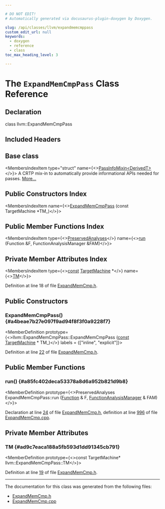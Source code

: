 ```yaml
---

# DO NOT EDIT!
# Automatically generated via docusaurus-plugin-doxygen by Doxygen.

slug: /api/classes/llvm/expandmemcmppass
custom_edit_url: null
keywords:
  - doxygen
  - reference
  - class
toc_max_heading_level: 3

---
```





# The `ExpandMemCmpPass` Class Reference

<DoxygenPage pluginConfig={pluginConfig}>



## Declaration

<CodeBlock>class llvm::ExpandMemCmpPass</CodeBlock>

## Included Headers

<IncludesList>
<IncludesListItem
  filePath="llvm/CodeGen/ExpandMemCmp.h"
  permalink="/docs/api/files/include/include/llvm/include/llvm/codegen/expandmemcmp-h"
  isLocal="true" />
</IncludesList>

## Base class

<MembersIndex>

<MembersIndexItem
  type="struct"
  name={<><a href="/docs/api/structs/llvm/passinfomixin">PassInfoMixin&lt;DerivedT&gt;</a></>}>
A CRTP mix-in to automatically provide informational APIs needed for passes. <a href="/docs/api/structs/llvm/passinfomixin/#details">More...</a>
</MembersIndexItem>

</MembersIndex>

## Public Constructors Index

<MembersIndex>

<MembersIndexItem
  name={<><a href="#a4beae7b27e097f9ad94f8f3f0a9228f7">ExpandMemCmpPass</a> (const TargetMachine &#42;TM&#95;)</>}>
</MembersIndexItem>

</MembersIndex>

## Public Member Functions Index

<MembersIndex>

<MembersIndexItem
  type={<><a href="/docs/api/classes/llvm/preservedanalyses">PreservedAnalyses</a></>}
  name={<><a href="#a85fc402deca53378a8d6a952b821d9b8">run</a> (Function &amp;F, FunctionAnalysisManager &amp;FAM)</>}>
</MembersIndexItem>

</MembersIndex>

## Private Member Attributes Index

<MembersIndex>

<MembersIndexItem
  type={<><a href="/docs/api/files/lib/lib/target/lib/target/aarch64/aarch64promoteconstant-cpp/#a90f8350fecae261c25be85d38b451bff">const</a> <a href="/docs/api/classes/llvm/targetmachine">TargetMachine</a> &#42;</>}
  name={<><a href="#ad9c7eaca188a5fb593d1dd91345cb791">TM</a></>}>
</MembersIndexItem>

</MembersIndex>


Definition at line 18 of file <a href="/docs/api/files/include/include/llvm/include/llvm/codegen/expandmemcmp-h">ExpandMemCmp.h</a>.

<SectionDefinition>

## Public Constructors

### ExpandMemCmpPass() {#a4beae7b27e097f9ad94f8f3f0a9228f7}

<MemberDefinition
  prototype={<>llvm::ExpandMemCmpPass::ExpandMemCmpPass (<a href="/docs/api/files/lib/lib/target/lib/target/aarch64/aarch64promoteconstant-cpp/#a90f8350fecae261c25be85d38b451bff">const</a> <a href="/docs/api/classes/llvm/targetmachine">TargetMachine</a> &#42; TM_)</>}
  labels = {["inline", "explicit"]}>

Definition at line <a href="/docs/api/files/include/include/llvm/include/llvm/codegen/expandmemcmp-h/#l00022">22</a> of file <a href="/docs/api/files/include/include/llvm/include/llvm/codegen/expandmemcmp-h">ExpandMemCmp.h</a>.
</MemberDefinition>

</SectionDefinition>

<SectionDefinition>

## Public Member Functions

### run() {#a85fc402deca53378a8d6a952b821d9b8}

<MemberDefinition
  prototype={<>PreservedAnalyses ExpandMemCmpPass::run (<a href="/docs/api/classes/llvm/function">Function</a> &amp; F, <a href="/docs/api/namespaces/llvm/#adce09a5a0de0e3177eb00e932734af2f">FunctionAnalysisManager</a> &amp; FAM)</>}>

Declaration at line <a href="/docs/api/files/include/include/llvm/include/llvm/codegen/expandmemcmp-h/#l00024">24</a> of file <a href="/docs/api/files/include/include/llvm/include/llvm/codegen/expandmemcmp-h">ExpandMemCmp.h</a>, definition at line <a href="/docs/api/files/lib/lib/codegen/expandmemcmp-cpp/#l00996">996</a> of file <a href="/docs/api/files/lib/lib/codegen/expandmemcmp-cpp">ExpandMemCmp.cpp</a>.
</MemberDefinition>

</SectionDefinition>

<SectionDefinition>

## Private Member Attributes

### TM {#ad9c7eaca188a5fb593d1dd91345cb791}

<MemberDefinition
  prototype={<>const TargetMachine&#42; llvm::ExpandMemCmpPass::TM</>}>

Definition at line <a href="/docs/api/files/include/include/llvm/include/llvm/codegen/expandmemcmp-h/#l00019">19</a> of file <a href="/docs/api/files/include/include/llvm/include/llvm/codegen/expandmemcmp-h">ExpandMemCmp.h</a>.
</MemberDefinition>

</SectionDefinition>

<hr/>

The documentation for this class was generated from the following files:

<ul>
<li><a href="/docs/api/files/include/include/llvm/include/llvm/codegen/expandmemcmp-h">ExpandMemCmp.h</a></li>
<li><a href="/docs/api/files/lib/lib/codegen/expandmemcmp-cpp">ExpandMemCmp.cpp</a></li>
</ul>

</DoxygenPage>
